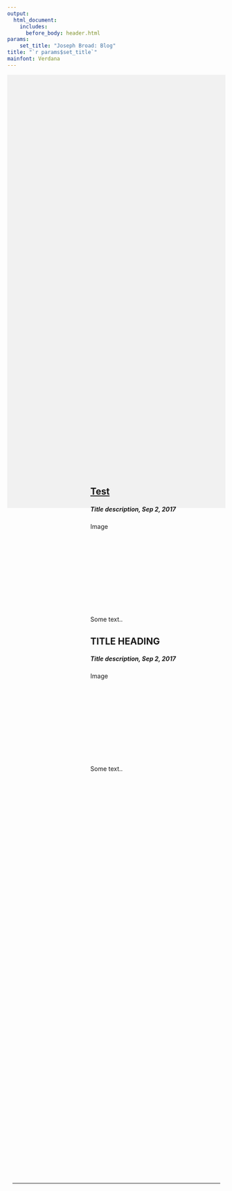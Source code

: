 ```yaml
---
output: 
  html_document:
    includes:
      before_body: header.html
params: 
    set_title: "Joseph Broad: Blog"
title: "`r params$set_title`"
mainfont: Verdana
---
```

<div class="wideboi" style="height: 25vh; background-color: #f1f1f1;"></div>
<div class="wideboi" style="width: 60vw; margin-left: 20vw; margin-top: -2vh; border: 1px none red; background-color: none;">  
<div class="leftcolumn">
<div class="card">
<a href="blog/index.html"><h2>Test</h2></a>
<h5>Title description, Sep 2, 2017</h5>
<div class="fakeimg" style="height:200px;">Image</div>
<p>Some text..</p></div>
<div class="card">
<h2>TITLE HEADING</h2>
<h5>Title description, Sep 2, 2017</h5>
<div class="fakeimg" style="height:200px;">Image</div>
<p>Some text..</p></div></div>


<div class="rightcolumn">
<div class="tcard" style="height: 84vh">
<a class="twitter-timeline"
  href="https://twitter.com/therealjoebroad"></a>
<!-- <script> -->
<!-- twttr.widgets.createTimeline( -->
<!--   { -->
<!--     sourceType: "profile", -->
<!--     screenName: "TwitterDev" -->
<!--   }, -->
<!--   document.getElementById("container") -->
<!-- ); -->
<!-- </script> -->
</div>

<script src="https://platform.twitter.com/widgets.js" async></script>
<!--   </div> -->
<!--   <div class="card"> -->
<!--   <h3>Popular Post</h3> -->
<!--   <div class="fakeimg">Image</div><br> -->
<!--   <div class="fakeimg">Image</div><br> -->
<!--   <div class="fakeimg">Image</div> -->
<!--   </div> -->
<!--   <div class="card"> -->
<!--   <h3>Follow Me</h3> -->
<!--   <p>Some text..</p> -->
<!--   </div> -->
<!--   </div> -->
<!--   </div> -->







<!-- Footer -->
<div class="footer">
<ulb>
  <lib style="padding-left: 15px; padding-right: 15px;">
  <lib><a href="mailto:jbroad@ucdavis.edu"><i class="fas fa-lg fa-envelope"></i></a></lib>
  <lib><a href="https://github.com/jbroad"><i class="fab fa-lg fa-github"></i></a></lib>
  <lib><a href="https://twitter.com/therealjoebroad"><i class="fab fa-lg fa-twitter"></i></a></lib>
  <lib><a href="https://www.linkedin.com/in/joseph-broad-557071a9/"><i class="fab fa-lg fa-linkedin"></i></a></lib>
  </lib>
</ulb>
<hr style="position: absolute; bottom: 30%; left: 25vw; width: 50%; border-color: #C76322;"></hr>
</div>





